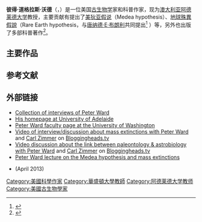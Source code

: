 {{Infobox scientist
| name                    = Peter Douglas Ward
| image                   = 
| image_size             = 
| caption                 = 
| birth_date              = 
| birth_place             = 美国[[华盛顿州|华盛顿州]][[西雅图|西雅图]]
| death_date              = 
| death_place             = 
| citizenship             = 
| nationality             = 美国
| field                 = [[古生物学|古生物学]]、[[天体生物学|天体生物学]]
| work_institution        = 
| alma_mater              = 
| doctoral_advisor        = 
| doctoral_students       = 
| known_for             = [[白垩纪﹣古近纪灭绝事件|白垩纪﹣古近纪灭绝事件]]等
| author_abbreviation_bot = 
| author_abbreviation_zoo = 
| prizes                  = 
| footnotes               = 
}}
{{for|其他同名人物|彼得·沃德}}
'''彼得·道格拉斯·沃德'''（{{lang-en|Peter Douglas Ward}}，{{bd|1949年|}}）是一位美国[[古生物学|古生物学]]家和科普作家，现为[[澳大利亚|澳大利亚]][[阿德莱德大学|阿德莱德大学]]教授，主要贡献有提出了[[美狄亚假说|美狄亚假说]]（Medea hypothesis）、[[地球殊異假說|地球殊異假說]]（Rare Earth hypothesis，与[[唐纳德·E·布朗利|唐纳德·E·布朗利]]共同提出<ref name=Williams2020-07-29-01a>{{cite web|url=https://www.gazzetta.it/Giroditalia/2014/download/Regolamento_Ing.pdf/|author=Matt Williams|publisher=[[Universe_Today|Universe Today]]|title=Beyond "Fermi's Paradox" IV: What is the Rare Earth Hypothesis?|date=29 July 2020|accessdate=6 June 2021|quote=Origins: The term “Rare Earth” takes its name from the book Rare Earth: Why Complex Life Is Uncommon in the Universe (2000), by Peter Ward and Donald E. Brownlee ... As the authors describe it, the Rare Earth argument comes down to two central hypotheses ... making Earth a very special place|archive-date=2020-11-28|archive-url=https://web.archive.org/web/20201128051948/https://www.gazzetta.it/Giroditalia/2014/download/Regolamento_Ing.pdf}}</ref> ）等，另外也出版了多部科普著作<ref>{{cite web|url=http://microbes-mind.net/advisers.html|title=Advisers, Microbe Mind Forum|url-status=dead|archiveurl=https://web.archive.org/web/20140228170953/http://microbes-mind.net/advisers.html|archivedate=2014-02-28}}</ref>。

==主要作品==

== 参考文献 ==
{{reflist}}

== 外部链接 ==
* [http://bigthink.com/users/peterward Collection of interviews of Peter Ward] {{Wayback|url=http://bigthink.com/users/peterward |date=20140729133313 }}
* [http://www.adelaide.edu.au/directory/peter.ward His homepage at University of Adelaide] {{Wayback|url=http://www.adelaide.edu.au/directory/peter.ward |date=20210620043012 }}
* [http://www.ess.washington.edu/dwp/people/profile.php?name=ward--peter Peter Ward faculty page at the University of Washington] {{Wayback|url=http://www.ess.washington.edu/dwp/people/profile.php?name=ward--peter |date=20160901174102 }}
* [http://bloggingheads.tv/diavlogs/7431 Video of interview/discussion about mass extinctions with Peter Ward] {{Wayback|url=http://bloggingheads.tv/diavlogs/7431 |date=20111202064108 }} and [[Carl_Zimmer|Carl Zimmer]] on [[Bloggingheads.tv|Bloggingheads.tv]]
* [http://bloggingheads.tv/diavlogs/8488 Video discussion about the link between paleontology & astrobiology with Peter Ward] {{Wayback|url=http://bloggingheads.tv/diavlogs/8488 |date=20110817095721 }} and [[Carl_Zimmer|Carl Zimmer]] on [[Bloggingheads.tv|Bloggingheads.tv]]
* [http://www.ted.com/index.php/talks/peter_ward_on_mass_extinctions.html Peter Ward lecture on the Medea hypothesis and mass extinctions] {{Wayback|url=http://www.ted.com/index.php/talks/peter_ward_on_mass_extinctions.html |date=20111016124137 }}
* {{YouTube|HtHlsUDVVy0|Talk: Our Future In a World Without Ice Caps}} (April 2013)

{{Authority control}}

{{DEFAULTSORT:Ward, Peter}}
[[Category:美國科學作家|Category:美國科學作家]]
[[Category:華盛頓大學教師|Category:華盛頓大學教師]]
[[Category:阿德莱德大学教师|Category:阿德莱德大学教师]]
[[Category:美國古生物學家|Category:美國古生物學家]]